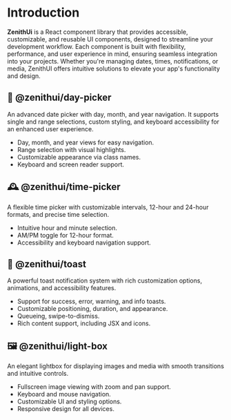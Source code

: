 # Introduction

**ZenithUi** is a React component library that provides accessible, customizable, and reusable UI components, designed to streamline your development workflow. Each component is built with flexibility, performance, and user experience in mind, ensuring seamless integration into your projects. Whether you're managing dates, times, notifications, or media, ZenithUI offers intuitive solutions to elevate your app's functionality and design.

## 🌅 @zenithui/day-picker

An advanced date picker with day, month, and year navigation. It supports single and range selections, custom styling, and keyboard accessibility for an enhanced user experience.

- Day, month, and year views for easy navigation.
- Range selection with visual highlights.
- Customizable appearance via class names.
- Keyboard and screen reader support.

## 🕰️ @zenithui/time-picker

A flexible time picker with customizable intervals, 12-hour and 24-hour formats, and precise time selection.

- Intuitive hour and minute selection.
- AM/PM toggle for 12-hour format.
- Accessibility and keyboard navigation support.

## 🔔 @zenithui/toast

A powerful toast notification system with rich customization options, animations, and accessibility features.

- Support for success, error, warning, and info toasts.
- Customizable positioning, duration, and appearance.
- Queueing, swipe-to-dismiss.
- Rich content support, including JSX and icons.

## 🖼️ @zenithui/light-box

An elegant lightbox for displaying images and media with smooth transitions and intuitive controls.

- Fullscreen image viewing with zoom and pan support.
- Keyboard and mouse navigation.
- Customizable UI and styling options.
- Responsive design for all devices.
